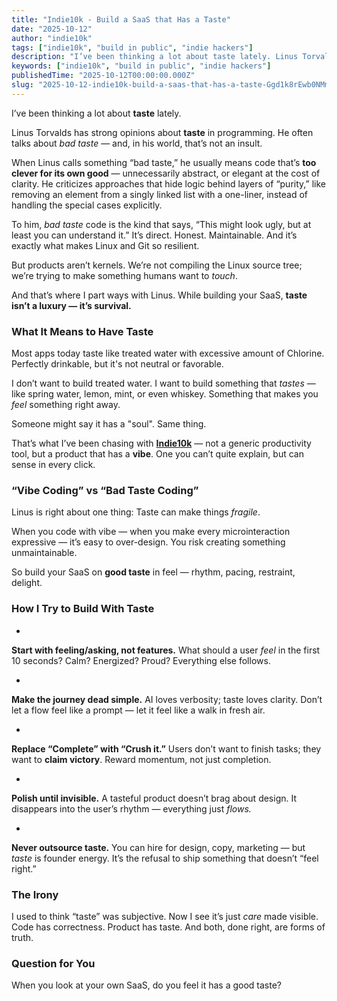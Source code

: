 ```yaml
---
title: "Indie10k - Build a SaaS that Has a Taste"
date: "2025-10-12"
author: "indie10k"
tags: ["indie10k", "build in public", "indie hackers"]
description: "I’ve been thinking a lot about taste lately. Linus Torvalds has strong opinions about taste in programming. He often talks about bad taste — and, in his..."
keywords: ["indie10k", "build in public", "indie hackers"]
publishedTime: "2025-10-12T00:00:00.000Z"
slug: "2025-10-12-indie10k-build-a-saas-that-has-a-taste-Ggd1k8rEwb0NMmJyv1w9"
---
```


I’ve been thinking a lot about **taste** lately.

Linus Torvalds has strong opinions about **taste** in programming.
He often talks about *bad taste* — and, in his world, that’s not an insult.

When Linus calls something “bad taste,” he usually means code that’s **too clever for its own good** — unnecessarily abstract, or elegant at the cost of clarity.
He criticizes approaches that hide logic behind layers of “purity,” like removing an element from a singly linked list with a one-liner, instead of handling the special cases explicitly.

To him, *bad taste* code is the kind that says, “This might look ugly, but at least you can understand it.”
It’s direct. Honest. Maintainable.
And it’s exactly what makes Linux and Git so resilient.

But products aren’t kernels.
We’re not compiling the Linux source tree; we’re trying to make something humans want to *touch*.

And that’s where I part ways with Linus.
While building your SaaS, **taste isn’t a luxury — it’s survival.**
### What It Means to Have Taste

Most apps today taste like treated water with excessive amount of Chlorine.
Perfectly drinkable, but it's not neutral or favorable.

I don’t want to build treated water.
I want to build something that *tastes* — like spring water, lemon, mint, or even whiskey.
Something that makes you *feel* something right away.

Someone might say it has a "soul". Same thing.

That’s what I’ve been chasing with [**Indie10k**](https://indie10k.com?utm_source=indiehackers) — not a generic productivity tool, but a product that has a **vibe**.
One you can’t quite explain, but can sense in every click.
### “Vibe Coding” vs “Bad Taste Coding”

Linus is right about one thing:
Taste can make things *fragile*.

When you code with vibe — when you make every microinteraction expressive — it’s easy to over-design.
You risk creating something unmaintainable.

So build your SaaS on **good taste** in feel — rhythm, pacing, restraint, delight.
### How I Try to Build With Taste

- 
**Start with feeling/asking, not features.**
What should a user *feel* in the first 10 seconds?
Calm? Energized? Proud? Everything else follows.

- 
**Make the journey dead simple.**
AI loves verbosity; taste loves clarity.
Don’t let a flow feel like a prompt — let it feel like a walk in fresh air.

- 
**Replace “Complete” with “Crush it.”**
Users don’t want to finish tasks; they want to **claim victory**.
Reward momentum, not just completion.

- 
**Polish until invisible.**
A tasteful product doesn’t brag about design.
It disappears into the user’s rhythm — everything just *flows.*

- 
**Never outsource taste.**
You can hire for design, copy, marketing —
but *taste* is founder energy. It’s the refusal to ship something that doesn’t “feel right.”

### The Irony

I used to think “taste” was subjective.
Now I see it’s just *care* made visible.
Code has correctness.
Product has taste.
And both, done right, are forms of truth.
### Question for You

When you look at your own SaaS, do you feel it has a good taste?